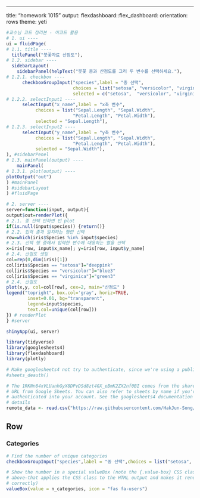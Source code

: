 ---
title: "homework 1015"
output:
  flexdashboard::flex_dashboard:
    orientation: rows
    theme: yeti
```{r}
#교수님 코드 정리본 - 이코드 활용
# 1. ui ---- 
ui = fluidPage(
# 1.1. title ----
  titlePanel("붓꽃자료 산점도"),
# 1.2. sidebar ----
  sidebarLayout(
    sidebarPanel(helpText("붓꽃 종과 산점도를 그리 두 변수를 선택하세요."),
# 1.2.1. checkbox ----
      checkboxGroupInput("species",label = "종 선택", 
                         choices = list("setosa", "versicolor", "virginica"),
                         selected = c("setosa",  "versicolor", "virginica" )),
# 1.2.2. selectInput1 ----
      selectInput("x_name",label = "x축 변수",
           choices = list("Sepal.Length", "Sepal.Width", 
                         "Petal.Length", "Petal.Width"),
           selected = "Sepal.Length"),
# 1.2.3. selectInput2 ----
      selectInput("y_name",label = "y축 변수",
           choices = list("Sepal.Length", "Sepal.Width", 
                         "Petal.Length", "Petal.Width"),
           selected = "Sepal.Width"),
), #sidebarPenel
# 1.3. mainPanel(output) ----
    mainPanel(
# 1.3.1. plot(output) ----
plotOutput("out")
) #mainPanel
) #sidebarLayout
) #fluidPage

# 2. server ----
server=function(input, output){
output$out=renderPlot({
# 2.1. 종 선택 안하면 빈 plot
if(is.null(input$species)) {return()}
# 2.2. 입력 종과 일치하는 행만 선택
row=which(iris$Species %in% input$species)
# 2.3. 선택 행 중에서 입력한 변수에 대응하는 열을 선택
x=iris[row, input$x_name]; y=iris[row, input$y_name]
# 2.4. 산점도 셋팅
col=rep(0,dim(iris)[1])
col[iris$Species == "setosa"]="deeppink"
col[iris$Species == "versicolor"]="blue3"
col[iris$Species == "virginica"]="green3"
# 2.4. 산점도
plot(x,y, col=col[row], cex=2, main="산점도" )
legend("topright", box.col='gray', horiz=TRUE, 
        inset=0.01, bg="transparent",
        legend=input$species, 
        text.col=unique(col[row]))
}) # renderPlot
} #server

shinyApp(ui, server)
```


```{r setup, include=FALSE}
library(tidyverse)
library(googlesheets4)
library(flexdashboard)
library(plotly)

# Make googlesheets4 not try to authenticate, since we're using a public sheet
#sheets_deauth()
```

```{r get-data, message=FALSE, include=FALSE}
# The 1RKNn84xVLUanhGyX8DPvDSd8zt4GX_eBmK2ZX2nf0BI comes from the shared link
# URL from Google Sheets. You can also refer to sheets by name if you're
# authenticated into your account. See the googlesheets4 documentation for more
# details
remote_data <- read.csv("https://raw.githubusercontent.com/HakJun-Song/class/master/dashboard_test.csv")

```

## Row

### Categories {.value-box}

```{r}
# Find the number of unique categories
checkboxGroupInput("species",label = "종 선택",choices = list("setosa", "versicolor", "virginica"), selected = c("setosa",  "versicolor", "virginica" ))

# Show the number in a special valueBox (note the {.value-box} CSS class
# above—that applies the CSS class to the HTML output and makes it render
# correctly)
valueBox(value = n_categories, icon = "fas fa-users")
```